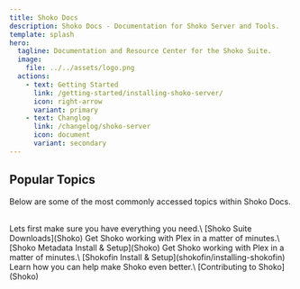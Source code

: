 ```yaml
---
title: Shoko Docs
description: Shoko Docs - Documentation for Shoko Server and Tools.
template: splash
hero:
  tagline: Documentation and Resource Center for the Shoko Suite.
  image:
    file: ../../assets/logo.png
  actions:
    - text: Getting Started
      link: /getting-started/installing-shoko-server/
      icon: right-arrow
      variant: primary
    - text: Changlog
      link: /changelog/shoko-server
      icon: document
      variant: secondary
---
```



## Popular Topics

Below are some of the most commonly accessed topics within Shoko Docs.

<br/>

<CardGrid>
  <Card title="Download Shoko & Plugins" icon="open-book">
   Lets first make sure you have everything you need.\
    [Shoko Suite Downloads](Shoko)
  </Card>
  <Card title="Shoko With Plex" icon="laptop">
    Get Shoko working with Plex in a matter of minutes.\
    [Shoko Metadata Install & Setup](Shoko)
  </Card>
  <Card title="Shoko With Jellyfin" icon="laptop">
    Get Shoko working with Plex in a matter of minutes.\
    [Shokofin Install & Setup](shokofin/installing-shokofin)
  </Card>
  <Card title="Contribute" icon="rocket">
    Learn how you can help make Shoko even better.\
    [Contributing to Shoko](Shoko)
  </Card>
</CardGrid>

